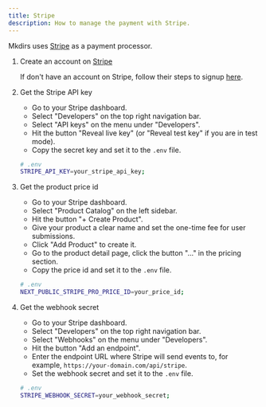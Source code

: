```yaml
---
title: Stripe
description: How to manage the payment with Stripe.
---
```


Mkdirs uses [Stripe](https://stripe.com/) as a payment processor.


<Steps>

1. Create an account on [Stripe](https://stripe.com/)

    If don't have an account on Stripe, follow their steps to signup [here](https://dashboard.stripe.com/register).

2. Get the Stripe API key

    - Go to your Stripe dashboard.
    - Select "Developers" on the top right navigation bar.
    - Select "API keys" on the menu under "Developers".
    - Hit the button "Reveal live key" (or "Reveal test key" if you are in test mode).
    - Copy the secret key and set it to the `.env` file.

    ```bash
    # .env
    STRIPE_API_KEY=your_stripe_api_key;
    ```

3. Get the product price id

    - Go to your Stripe dashboard.
    - Select "Product Catalog" on the left sidebar.
    - Hit the button "+ Create Product".
    - Give your product a clear name and set the one-time fee for user submissions.
    - Click "Add Product" to create it.
    - Go to the product detail page, click the button "..." in the pricing section.
    - Copy the price id and set it to the `.env` file.

    ```bash
    # .env
    NEXT_PUBLIC_STRIPE_PRO_PRICE_ID=your_price_id;
    ```

4. Get the webhook secret

    - Go to your Stripe dashboard.
    - Select "Developers" on the top right navigation bar.
    - Select "Webhooks" on the menu under "Developers".
    - Hit the button "Add an endpoint". 
    - Enter the endpoint URL where Stripe will send events to, for example, `https://your-domain.com/api/stripe`.
    - Set the webhook secret and set it to the `.env` file.

    ```bash
    # .env
    STRIPE_WEBHOOK_SECRET=your_webhook_secret;
    ```

</Steps>

